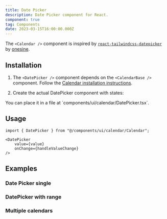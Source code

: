 ```yaml
---
title: Date Picker
description: Date Picker component for React.
component: true
tag: Components
date: 2023-03-15T16:00:00.000Z
---
```


<Alert variant="outline">

The `<Calendar />` component is inspired by [`react-tailwindcss-datepicker`](https://react-tailwindcss-datepicker.vercel.app/) by
[onesine](https://github.com/onesine).

</Alert>

<ComponentExample src="src/components/examples/DatePickerDemo.tsx">
    <DatePickerDemo />
</ComponentExample>

## Installation

1. The `<DatePicker />` component depends on the `<CalendarBase />` component. Follow the [Calendar installation instructions](/ui/calendar#installation).

2. Create the actual DatePicker component with states:

<ComponentSource src="src/components/ui/calendar/DatePicker.tsx" />

<Alert variant="outline">
    You can place it in a file at `components/ui/calendar/DatePicker.tsx`.
</Alert>

## Usage

```tsx
import { DatePicker } from "@/components/ui/calendar/Calendar";
```

```tsx
<DatePicker
    value={value}
    onChange={handleValueChange}
/>
```

## Examples

### Date Picker single

<ComponentExample src="src/components/examples/DatePickerDemo.tsx">
    <DatePickerDemo />
</ComponentExample>

### DatePicker with range

<ComponentExample src="src/components/examples/DatePickerRangeDemo.tsx">
    <DatePickerRangeDemo />
</ComponentExample>

### Multiple calendars

<ComponentExample src="src/components/examples/DatePickerMultipleDemo.tsx">
    <DatePickerMultipleDemo />
</ComponentExample>
